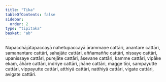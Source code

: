 ```yaml
---
title: "Tika"
tableOfContents: false
sidebar:
  order: 2
type: "tipitaka"
basket: "ab"
---
```



<DynamicBreadcrumb />

<Paragraph number="644">
Napacchājātapaccayā nahetupaccayā ārammaṇe cattāri, anantare cattāri, samanantare cattāri, sahajāte cattāri, aññamaññe cattāri, nissaye cattāri, upanissaye cattāri, purejāte cattāri, āsevane cattāri, kamme cattāri, vipāke ekaṃ, āhāre cattāri, indriye cattāri, jhāne cattāri, magge tīṇi, sampayutte cattāri, vippayutte cattāri, atthiyā cattāri, natthiyā cattāri, vigate cattāri, avigate cattāri.
</Paragraph>